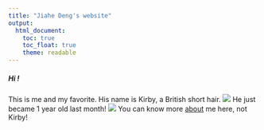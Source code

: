 ```yaml
---
title: "Jiahe Deng's website"
output: 
  html_document:
    toc: true
    toc_float: true
    theme: readable  
---
```

<h5>Hi !</h5>
This is me and my favorite. His name is Kirby, a British short hair.
![](images/me&kirby.jpg)
He just became 1 year old last month!
![](images/kirby.jpg)
You can know more [about](about.html) me here, not Kirby!